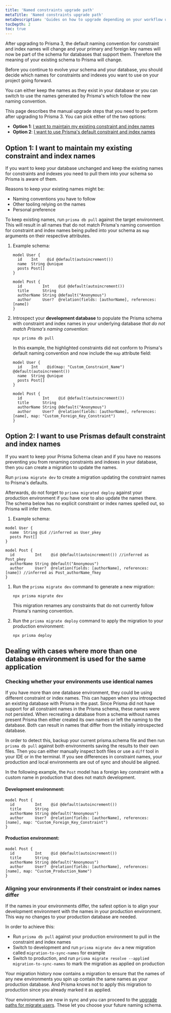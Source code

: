 ```yaml
---
title: 'Named constraints upgrade path'
metaTitle: 'Named constraints upgrade path'
metaDescription: 'Guides on how to upgrade depending on your workflow using Prisma Introspect or Prisma Migrate'
tocDepth: 2
toc: true
---
```


<TopBlock>

After upgrading to Prisma 3, the default naming convention for constraint and index names will change and your primary and foreign key names will now be part of the schema for databases that support them. Therefore the meaning of your existing schema to Prisma will change.

Before you continue to evolve your schema and your database, you should decide which names for constraints and indexes you want to use on your project going forward.

You can either keep the names as they exist in your database or you can switch to use the names generated by Prisma's which follow the new naming convention.

This page describes the manual upgrade steps that you need to perform after upgrading to Prisma 3. You can pick either of the two options:

- **Option 1**: [I want to maintain my existing constraint and index names](#upgrade-path-1-i-want-to-maintain-my-existing-constraint-and-index-names)
- **Option 2**: [I want to use Prisma's default constraint and index names](#upgrade-path-2-i-want-to-use-prismas-default-constraint-and-index-names)

</TopBlock>

## Option 1: I want to maintain my existing constraint and index names

If you want to keep your database unchanged and keep the existing names for constraints and indexes you need to pull them into your schema so Prisma is aware of them.

Reasons to keep your existing names might be:

- Naming conventions you have to follow
- Other tooling relying on the names
- Personal preference

To keep existing names, run `prisma db pull` against the target environment. This will result in all names that do not match Prisma's naming convention for constraint and index names being pulled into your schema as `map` arguments on their respective attributes.

1. Example schema:

   ```prisma
   model User {
     id    Int    @id @default(autoincrement())
     name  String @unique
     posts Post[]
   }
   
   model Post {
     id         Int    @id @default(autoincrement())
     title      String
     authorName String @default("Anonymous")
     author     User?  @relation(fields: [authorName], references: [name])
   }
   ```

1. Introspect your **development database** to populate the Prisma schema with constraint and index names in your underlying database _that do not match Prisma's naming convention_:

   ```terminal
   npx prisma db pull
   ```

   In this example, the highlighted constraints did not conform to Prisma's default naming convention and now include the `map` attribute field:

   ```prisma highlight=11;normal
   model User {
     id    Int    @id(map: "Custom_Constraint_Name") @default(autoincrement())
     name  String @unique
     posts Post[]
   }
   
   model Post {
     id         Int    @id @default(autoincrement())
     title      String
     authorName String @default("Anonymous")
     author     User?  @relation(fields: [authorName], references: [name], map: "Custom_Foreign_Key_Constraint")
   }
   ```

## Option 2: I want to use Prismas default constraint and index names

If you want to keep your Prisma Schema clean and if you have no reasons preventing you from renaming constraints and indexes in your database, then you can create a migration to update the names.

Run `prisma migrate dev` to create a migration updating the constraint names to Prisma's defaults.

Afterwards, do not forget to `prisma migrated deploy` against your production environment if you have one to also update the names there. The schema below has no explicit constraint or index names spelled out, so Prisma will infer them.

1. Example schema:

```prisma
model User {
  name  String @id //inferred as User_pkey
  posts Post[]
}

model Post {
  id         Int    @id @default(autoincrement()) //inferred as Post_pkey
  authorName String @default("Anonymous")
  author     User?  @relation(fields: [authorName], references: [name]) //inferred as Post_authorName_fkey
}
```

1. Run the `prisma migrate dev` command to generate a new migration:

   ```terminal
   npx prisma migrate dev
   ```

   This migration renames any constraints that do not currently follow Prisma's naming convention.

1. Run the `prisma migrate deploy` command to apply the migration to your production environment:

   ```terminal
   npx prisma deploy
   ```

## Dealing with cases where more than one database environment is used for the same application

### Checking whether your environments use identical names

If you have more than one database environment, they could be using different constraint or index names. This can happen when you introspected an existing database with Prisma in the past. Since Prisma did not have support for all constraint names in the Prisma schema, these names were not persisted. When recreating a database from a schema without names present Prisma then either created its own names or left the naming to the database. Both can result in names that differ from the initially introspected database.

In order to detect this, backup your current prisma.schema file and then run `prisma db pull` against both environments saving the results to their own files.
Then you can either manually inspect both files or use a `diff` tool in your IDE or in the terminal. If you see differences in constraint names, your production and local environments are out of sync and should be aligned.

In the following example, the `Post` model has a foreign key constraint with a custom name in production that does not match development.

#### Development environment:

```prisma highlight=5;normal
model Post {
  id         Int    @id @default(autoincrement())
  title      String
  authorName String @default("Anonymous")
  author     User?  @relation(fields: [authorName], references: [name], map: "Custom_Foreign_Key_Constraint")
}
```

#### Production environment:

```prisma highlight=5;normal
model Post {
  id         Int    @id @default(autoincrement())
  title      String
  authorName String @default("Anonymous")
  author     User?  @relation(fields: [authorName], references: [name], map: "Custom_Production_Name")
}
```

### Aligning your environments if their constraint or index names differ

If the names in your environments differ, the safest option is to align your development environment with the names in your production environment. This way no changes to your production database are needed.

In order to achieve this:

- Run `prisma db pull` against your production environment to pull in the constraint and index names
- Switch to development and run `prisma migrate dev` a new migration called `migration-to-sync-names` for example
- Switch to production, and run `prisma migrate resolve --applied migration-to-sync-names` to mark the migration as applied on production

Your migration history now contains a migration to ensure that the names of any new environments you spin up contain the same names as your production database. And Prisma knows not to apply this migration to production since you already marked it as applied.

Your environments are now in sync and you can proceed to the [upgrade paths for migrate users](#upgrade-paths-for-prisma-migrate-users). These let you choose your future naming schema.
